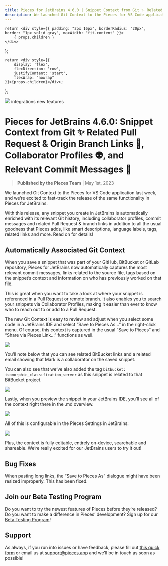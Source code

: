 ```yaml
---
title: Pieces for JetBrains 4.6.0 | Snippet Context from Git ✨ Related Pull Request & Origin Branch Links 🔗, Collaborator Profiles 👽, and Relevant Commit Messages 📝
description: We launched Git Context to the Pieces for VS Code application last week, and we’re excited to fast-track the release of the same functionality in Pieces for JetBrains.
---
```


<link rel="canonical" href="https://code.pieces.app/updates/pieces-for-jetbrains-460-snippet-context-from-git-related-pull-request-origin-branch-links-collaborator-profiles-and-relevant-commit-messages" />

    return <div style={{ padding: "2px 16px", borderRadius: "20px", border: "1px solid gray", maxWidth: "fit-content" }}>
        { props.children }
    </div>
};

    return <div style={{
        display: 'flex',
        flexDirection: 'row',
        justifyContent: 'start',
        flexWrap: "nowrap"
    }}>{props.children}</div>;
};

![](https://uploads-ssl.webflow.com/6143afec68f555387049efb3/63652e5967d629b20bba40c3_JetBrains4_6_0_59f090846a3b72c9f4ccf8127e9ec0d1_2000.png)
<GridFlexRow><Tag>integrations</Tag> <Tag>new features</Tag></GridFlexRow>

# Pieces for JetBrains 4.6.0: Snippet Context from Git ✨ Related Pull Request & Origin Branch Links 🔗, Collaborator Profiles 👽, and Relevant Commit Messages 📝
> **Published by the Pieces Team** | May 1st, 2023

We launched Git Context to the Pieces for VS Code application last week, and we’re excited to fast-track the release of the same functionality in Pieces for JetBrains.

With this release, any snippet you create in JetBrains is automatically enriched with its relevant Git history, including collaborator profiles, commit messages and related Pull Request & branch links in addition to all the usual goodness that Pieces adds, like smart descriptions, language labels, tags, related links and more. Read on for details!

## Automatically Associated Git Context
When you save a snippet that was part of your GitHub, BitBucket or GitLab repository, Pieces for JetBrains now automatically captures the most relevant commit messages, links related to the source file, tags based on the snippet’s context and information on who has previously worked on that file.

This is great when you want to take a look at where your snippet is referenced in a Pull Request or remote branch.  It also enables you to search your snippets via Collaborator Profiles, making it easier than ever to know who to reach out to or add to a Pull Request.

The new Git Context is easy to review and adjust when you select some code in a JetBrains IDE and select “Save to Pieces As…” in the right-click menu. Of course, this context is captured in the usual “Save to Pieces” and “Share via Pieces Link…” functions as well.

![](https://uploads-ssl.webflow.com/6143afec68f555387049efb3/63652e5b67d6291e7bba40c6_ScreenShot2022-10-31at1_41_24PM_edc56d8bf9defafeff070089af1e9db8_800.png)

You’ll note below that you can see related BitBucket links and a related email showing that Mark is a collaborator on the saved snippet.

You can also see that we’ve also added the tag ```bitbucket: isomorphic_classification_server``` as this snippet is related to that BitBucket project.

![](https://uploads-ssl.webflow.com/6143afec68f555387049efb3/63652e5a67d62994adba40c4_ScreenShot2022-10-31at1_36_09PM_2890724167a2485f61652cc6cd7b2f7e_800.png)

Lastly, when you preview the snippet in your JetBrains IDE, you’ll see all of the context right there in the .md overview.

![](https://uploads-ssl.webflow.com/6143afec68f555387049efb3/63652cdb6f71706cb1ec2b2d_ScreenShot2022-10-31at1_36_40PM_9f507e8ee6dff66dfab33e9336290716_800.png)

All of this is configurable in the Pieces Settings in JetBrains:

![](https://uploads-ssl.webflow.com/6143afec68f555387049efb3/63652e5a67d629c814ba40c5_ScreenShot2022-10-25at4_40_20PM_3ead0c53d146b5abc438d4b90a9af7cc_800.png)

Plus, the context is fully editable, entirely on-device, searchable and shareable. We’re really excited for our JetBrains users to try it out!

## Bug Fixes
When pasting long links, the “Save to Pieces As” dialogue might have been resized improperly. This has been fixed.

## Join our Beta Testing Program
Do you want to try the newest features of Pieces before they’re released? Do you want to make a difference in Pieces’ development? Sign up for our <a href="https://getpieces.typeform.com/to/XGGlUqEI" target="_blank" rel="noopener noreferrer">Beta Testing Program</a>!

## Support
As always, if you run into issues or have feedback, please fill out <a href="https://getpieces.typeform.com/to/mCjBSIjF" target="_blank" rel="noopener noreferrer">this quick form</a> or email us at <a href="mailto:support@pieces.app" target="_blank" rel="noopener noreferrer">support@pieces.app</a> and we’ll be in touch as soon as possible!
